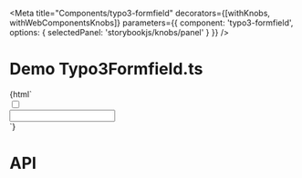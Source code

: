 
<Meta
  title="Components/typo3-formfield"
  decorators={[withKnobs, withWebComponentsKnobs]}
  parameters={{ component: 'typo3-formfield', options: { selectedPanel: 'storybookjs/knobs/panel' } }}
  />

# Demo Typo3Formfield.ts

<Preview>
    <Story name="Basic Formfield" height="220px">
    {html`
        <div>
            <typo3-formfield label="Checkbox" label-align="right">
               <input type="checkbox" value="">
            </typo3-formfield>
        </div>
        <div>
            <typo3-formfield label="Textfield">
               <input type="text" value="">
            </typo3-formfield>
        </div>
    `}
    </Story>
</Preview>

# API

<Props of="typo3-formfield" />
